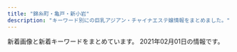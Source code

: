 ```yaml
---
title: "錦糸町・亀戸・新小岩"
description: "キーワード別にの巨乳アジアン・チャイナエステ嬢情報をまとめました。"
---
```


新着画像と新着キーワードをまとめています。
2021年02月01日の情報です。

<DmmAffiliateIns />
<KeywordTable
  shops={
    [
    {
        "keywords": {
            "86": 2,
            "C": 12,
            "89": 6,
            "H": 2,
            "84": 2,
            "85": 4,
            "D": 4,
            "98": 2
        },
        "url": "http://www.o-miyabi.com/",
        "img_links": [
            "http://www.o-miyabi.com/images/index_06.jpg",
            "http://www.o-miyabi.com/images/upload/thumb/51d074f8f9cdb905.jpg",
            "http://www.o-miyabi.com/images/rec.jpg",
            "http://www.o-miyabi.com/images/index_02.jpg",
            "http://www.o-miyabi.com/images/upload/thumb/6d7987cae648e809.jpg",
            "http://www.o-miyabi.com/s/images/t3.jpg",
            "http://www.o-miyabi.com/images/index_10.jpg",
            "http://www.o-miyabi.com/s/image/nav_cast.png",
            "http://www.o-miyabi.com/s/images/service_03.png",
            "http://www.o-miyabi.com/s/uploads/08.jpg",
            "http://www.o-miyabi.com/s/uploads/04.jpg",
            "http://www.o-miyabi.com/images/upload/thumb/1a8371be7358f1df.jpg",
            "http://www.o-miyabi.com/s/uploads/03.jpg",
            "http://www.o-miyabi.com/images/index_05.jpg",
            "http://www.o-miyabi.com/images/index_04.jpg",
            "http://www.o-miyabi.com/images/info.jpg",
            "http://www.o-miyabi.com/s/images/okubokomachi.jpg",
            "http://www.o-miyabi.com/s/images/slider/prev.png",
            "http://www.o-miyabi.com/images/upload/thumb/6fceb6aef71115ac.jpg",
            "http://www.o-miyabi.com/images/index_16.jpg",
            "http://www.o-miyabi.com/images/info_09.jpg",
            "http://www.o-miyabi.com/s/images/iphone.png",
            "http://www.o-miyabi.com/images/index_07.jpg",
            "http://www.o-miyabi.com/images/index_09.jpg",
            "http://www.o-miyabi.com/s/images/t2.jpg",
            "http://www.o-miyabi.com/s/images/slider/2.jpg",
            "http://www.o-miyabi.com/images/rec_09.jpg",
            "http://www.o-miyabi.com/s/images/t1.jpg",
            "http://www.o-miyabi.com/images/upload/thumb/0dc07af1006255fa.jpg",
            "http://www.o-miyabi.com/s/image/nav_sys.png",
            "http://www.o-miyabi.com/s/image/nav_hotel.png",
            "http://www.o-miyabi.com/s/uploads/01.jpg",
            "http://www.o-miyabi.com/images/info_02.jpg",
            "http://www.o-miyabi.com/s/image/nav_topics.png",
            "http://www.o-miyabi.com/s/image/nav_manga.png",
            "http://www.o-miyabi.com/s/images/slider/3.jpg",
            "http://www.o-miyabi.com/s/uploads/02.jpg",
            "http://www.o-miyabi.com/s/images/top_2.jpg",
            "http://www.o-miyabi.com/s/uploads/07.jpg",
            "http://www.o-miyabi.com/images/staff_09.jpg",
            "http://www.o-miyabi.com/images/index_03.jpg",
            "http://www.o-miyabi.com/images/index_13.jpg",
            "http://www.o-miyabi.com/images/index_19.jpg",
            "http://www.o-miyabi.com/images/upload/thumb/0981f77ac0a1e07f.jpg",
            "http://www.o-miyabi.com/s/images/service_07.png",
            "http://www.o-miyabi.com/images/upload/thumb/04d21d82d11bc049.jpg",
            "http://www.o-miyabi.com/images/index_01.jpg",
            "http://www.o-miyabi.com/images/upload/thumb/7713de024ddc43e7.jpg",
            "http://www.o-miyabi.com/images/index_18.jpg",
            "http://www.o-miyabi.com/images/upload/thumb/301c9a35b11a384f.jpg",
            "http://www.o-miyabi.com/s/uploads/06.jpg",
            "http://www.o-miyabi.com/images/movie_09.jpg",
            "http://www.o-miyabi.com/girl/01.jpg",
            "http://www.o-miyabi.com/images/index_14.jpg",
            "http://www.o-miyabi.com/s/images/slider/next.png",
            "http://www.o-miyabi.com/s/images/service_01.png",
            "http://www.o-miyabi.com/images/upload/thumb/e12bb065f2380463.jpg",
            "http://www.o-miyabi.com/s/images/tel.png",
            "http://www.o-miyabi.com/s/images/slider/1.jpg",
            "http://www.o-miyabi.com/s/image/nav_top.png",
            "http://www.o-miyabi.com/images/upload/thumb/72ffa1fb925d394b.jpg",
            "http://www.o-miyabi.com/images/upload/thumb/928147996b3538a2.jpg",
            "http://www.o-miyabi.com/images/upload/thumb/57af63e7ff71466b.jpg",
            "http://www.o-miyabi.com/s/images/pc.png",
            "http://www.o-miyabi.com/images/upload/thumb/db15ea2226867103.jpg"
        ],
        "name": "\u96c5\u82b3",
        "station": "JR\u65b0\u5c0f\u5ca9\u99c5\u5357\u53e3"
    },
    {
        "url": "http://aria.tokyo-relaxtime.asia/",
        "img_links": [
            "http://aria.tokyo-relaxtime.asia/img/slick/st-3.jpg",
            "http://aria.tokyo-relaxtime.asia/img/cast/miki-04.jpg",
            "http://aria.tokyo-relaxtime.asia/img/cast/apple-03.jpg",
            "http://aria.tokyo-relaxtime.asia/img/cast/yuri-01.jpg",
            "http://aria.tokyo-relaxtime.asia/img/cast/risa-02.jpg",
            "http://aria.tokyo-relaxtime.asia/img/cast/yumi-02.jpg",
            "http://aria.tokyo-relaxtime.asia/img/cast/miki-02.jpg",
            "http://aria.tokyo-relaxtime.asia/img/slick/st-4.jpg",
            "http://aria.tokyo-relaxtime.asia/img/interior/lobby-1.jpg",
            "http://aria.tokyo-relaxtime.asia/img/cast/yaya-04.jpg",
            "http://aria.tokyo-relaxtime.asia/img/cast/nana-03.jpg",
            "http://aria.tokyo-relaxtime.asia/img/cast/aya-02.jpg",
            "http://aria.tokyo-relaxtime.asia/img/cast/apple-02.jpg",
            "http://aria.tokyo-relaxtime.asia/img/cast/risa-01.jpg",
            "http://aria.tokyo-relaxtime.asia/img/cast/yumi-01.jpg",
            "http://aria.tokyo-relaxtime.asia/img/cast/yumi-03.jpg",
            "http://aria.tokyo-relaxtime.asia/img/cast/yuri-04.jpg",
            "http://aria.tokyo-relaxtime.asia/img/cast/coco-03.jpg",
            "http://aria.tokyo-relaxtime.asia/img/cast/rina-03.jpg",
            "http://aria.tokyo-relaxtime.asia/img/cast/apple-04.jpg",
            "http://aria.tokyo-relaxtime.asia/img/cast/yuri-03.jpg",
            "http://aria.tokyo-relaxtime.asia/img/cast/yaya-03.jpg",
            "http://aria.tokyo-relaxtime.asia/img/cast/coco-02.jpg",
            "http://aria.tokyo-relaxtime.asia/img/cast/coco-01.jpg",
            "http://aria.tokyo-relaxtime.asia/img/cast/aki-04.jpg",
            "http://aria.tokyo-relaxtime.asia/img/cast/rina-01.jpg",
            "http://aria.tokyo-relaxtime.asia/img/cast/apple-01.jpg",
            "http://aria.tokyo-relaxtime.asia/img/cast/risa-04.jpg",
            "http://aria.tokyo-relaxtime.asia/img/cast/risa-03.jpg",
            "http://aria.tokyo-relaxtime.asia/img/cast/yumi-04.jpg",
            "http://aria.tokyo-relaxtime.asia/img/cast/coco-04.jpg",
            "http://aria.tokyo-relaxtime.asia/img/cast/rina-04.jpg",
            "http://aria.tokyo-relaxtime.asia/img/cast/rina-02.jpg",
            "http://aria.tokyo-relaxtime.asia/img/slick/st-5.jpg",
            "http://aria.tokyo-relaxtime.asia/img/slick/st-1.jpg",
            "http://aria.tokyo-relaxtime.asia/img/cast/nana-04.jpg",
            "http://aria.tokyo-relaxtime.asia/img/cast/aya-01.jpg",
            "http://aria.tokyo-relaxtime.asia/img/cast/nana-01.jpg",
            "http://aria.tokyo-relaxtime.asia/img/cast/yaya-02.jpg",
            "http://aria.tokyo-relaxtime.asia/img/interior/corridor-1.jpg",
            "http://aria.tokyo-relaxtime.asia/img/cast/aki-02.jpg",
            "http://aria.tokyo-relaxtime.asia/img/cast/yaya-01.jpg",
            "http://aria.tokyo-relaxtime.asia/img/cast/aya-03.jpg",
            "http://aria.tokyo-relaxtime.asia/img/cast/nana-02.jpg",
            "http://aria.tokyo-relaxtime.asia/img/cast/aki-01.jpg",
            "http://aria.tokyo-relaxtime.asia/img/cast/miki-01.jpg",
            "http://aria.tokyo-relaxtime.asia/img/cast/aki-03.jpg",
            "http://aria.tokyo-relaxtime.asia/img/cast/aya-04.jpg",
            "http://aria.tokyo-relaxtime.asia/img/cast/miki-03.jpg",
            "http://aria.tokyo-relaxtime.asia/img/slick/st-2.jpg"
        ],
        "name": "Aria\uff5e\u30a2\u30ea\u30a2\uff5e",
        "keywords": {},
        "station": "JR\u5c0f\u5ca9\u99c5\u5317\u53e3"
    },
    {
        "url": "http://el-grande.asia/",
        "station": "JR\u65b0\u5c0f\u5ca9\u99c5\u5357\u53e3",
        "img_links": [
            "http://el-grande.asia/img/cast/elisa-01.jpg",
            "http://el-grande.asia/img/cast/baby-04.jpg",
            "http://el-grande.asia/img/cast/haru-01.jpg",
            "http://el-grande.asia/img/btn_cast.png",
            "http://el-grande.asia/img/interior/lobby-1.jpg",
            "http://el-grande.asia/img/cast/misa-04.jpg",
            "http://el-grande.asia/img/interior/corridor-1.jpg",
            "http://el-grande.asia/img/cast/ringo-01.jpg",
            "http://el-grande.asia/img/cast/sara-08.jpg",
            "http://el-grande.asia/img/cast/hana-01.jpg",
            "http://el-grande.asia/img/cast/baby-02.jpg",
            "http://el-grande.asia/img/cast/baby-03.jpg",
            "http://el-grande.asia/img/cast/elisa-03.jpg",
            "http://el-grande.asia/img/cast/mai-01.jpg",
            "http://el-grande.asia/img/cast/sara-06.jpg",
            "http://el-grande.asia/img/cast/haru-02.jpg",
            "http://el-grande.asia/img/cast/baby-01.jpg",
            "http://el-grande.asia/img/cast/lucy-02.jpg",
            "http://el-grande.asia/img/btn_twitter.png",
            "http://el-grande.asia/img/cast/lucy-01.jpg",
            "http://el-grande.asia/img/cast/mei-02.jpg",
            "http://el-grande.asia/img/cast/hana-03.jpg",
            "http://el-grande.asia/img/cast/misa-01.jpg",
            "http://el-grande.asia/img/cast/haru-04.jpg",
            "http://el-grande.asia/img/cast/mai-04.jpg",
            "http://el-grande.asia/img/cast/hana-04.jpg",
            "http://el-grande.asia/img/cast/mei-01.jpg",
            "http://el-grande.asia/img/cast/elisa-02.jpg",
            "http://el-grande.asia/img/cast/rey-04.jpg",
            "http://el-grande.asia/img/cast/mei-03.jpg",
            "http://el-grande.asia/img/interior/shower-4.jpg",
            "http://el-grande.asia/img/cast/lucy-04.jpg",
            "http://el-grande.asia/img/cast/ringo-02.jpg",
            "http://el-grande.asia/img/btn_top.png",
            "http://el-grande.asia/img/cast/lucy-03.jpg",
            "http://el-grande.asia/img/cast/aki-01.jpg",
            "http://el-grande.asia/img/cast/aki-02.jpg",
            "http://el-grande.asia/img/cast/rey-02.jpg",
            "http://el-grande.asia/img/cast/aki-03.jpg",
            "http://el-grande.asia/img/cast/mei-04.jpg",
            "http://el-grande.asia/img/cast/rey-01.jpg",
            "http://el-grande.asia/img/cast/hana-02.jpg",
            "http://el-grande.asia/img/cast/haru-03.jpg",
            "http://el-grande.asia/img/cast/sara-05.jpg",
            "http://el-grande.asia/img/cast/ringo-03.jpg",
            "http://el-grande.asia/img/btn_interior.png",
            "http://el-grande.asia/img/cast/ringo-04.jpg",
            "http://el-grande.asia/img/cast/aki-04.jpg",
            "http://el-grande.asia/img/cast/mai-03.jpg",
            "http://el-grande.asia/img/dagger.png"
        ],
        "keywords": {},
        "name": "\u30a8\u30eb\u30b0\u30e9\u30f3\u30c7-elgrande-"
    },
    {
        "img_links": [
            "http://sentsubaki.asia/img/cast/aya-01.jpg",
            "http://sentsubaki.asia/img/btn_cast.png",
            "http://sentsubaki.asia/img/cast/miki-04.jpg",
            "http://sentsubaki.asia/img/cast/miki-03.jpg",
            "http://sentsubaki.asia/img/cast/you-04.jpg",
            "http://sentsubaki.asia/img/coupon_special.png",
            "http://sentsubaki.asia/img/head_time.png",
            "http://sentsubaki.asia/img/cast/yuyu-02.jpg",
            "http://sentsubaki.asia/img/btn_top.png",
            "http://sentsubaki.asia/img/cast/aya-03.jpg",
            "http://sentsubaki.asia/img/interior/lobby-1.jpg",
            "http://sentsubaki.asia/img/btn_twitter.png",
            "http://sentsubaki.asia/img/interior/lobby-2.jpg",
            "http://sentsubaki.asia/img/cast/aya-04.jpg",
            "http://sentsubaki.asia/img/cast/yuyu-04.jpg",
            "http://sentsubaki.asia/img/cast/miki-01.jpg",
            "http://sentsubaki.asia/img/cast/yumi-03.jpg",
            "http://sentsubaki.asia/img/cast/you-02.jpg",
            "http://sentsubaki.asia/img/cast/you-03.jpg",
            "http://sentsubaki.asia/img/cast/nina-03.jpg",
            "http://sentsubaki.asia/img/cast/yumi-02.jpg",
            "http://sentsubaki.asia/img/btn_interior.png",
            "http://sentsubaki.asia/img/cast/you-01.jpg",
            "http://sentsubaki.asia/img/cast/yumi-04.jpg",
            "http://sentsubaki.asia/img/head_tel.png",
            "http://sentsubaki.asia/img/cast/miki-02.jpg",
            "http://sentsubaki.asia/img/cast/nina-04.jpg",
            "http://sentsubaki.asia/img/cast/yuyu-01.jpg"
        ],
        "keywords": {},
        "name": "\u5343\u693f",
        "station": "JR\u4e80\u6238\u99c5\u6771\u53e3",
        "url": "http://sentsubaki.asia/"
    },
    {
        "keywords": {
            "C": 15
        },
        "img_links": [
            "http://kameido.info/images/mobile.png",
            "http://kameido.info/images/new1.jpg",
            "http://kameido.info/images/2.jpg",
            "http://kameido.info/images/r2.jpg",
            "http://kameido.info/images/5.jpg",
            "http://kameido.info/images/6.jpg",
            "http://kameido.info/images/g0.jpg",
            "http://kameido.info/images/r3.jpg",
            "http://kameido.info/images/4.jpg",
            "http://kameido.info/images/r1.jpg",
            "http://kameido.info/images/r4.jpg",
            "http://kameido.info/images/top.jpg",
            "http://kameido.info/images/1.jpg",
            "http://kameido.info/images/3.jpg"
        ],
        "name": "\u604b\u4eba",
        "url": "http://kameido.info/",
        "station": "JR\u4e80\u6238\u99c5\u5317\u53e3"
    },
    {
        "name": "\u7f8e\u697d",
        "station": "JR\u65b0\u5c0f\u5ca9\u99c5\u5357\u53e3",
        "img_links": [
            "http://y-rlx.net/girl/03a.jpg",
            "http://y-rlx.net/images/index_10.jpg",
            "http://y-rlx.net/girl/06.jpg",
            "http://y-rlx.net/girl/010a.jpg",
            "http://y-rlx.net/images/acc_tit03.jpg",
            "http://y-rlx.net/images/index_21.jpg",
            "http://y-rlx.net/images/index_12.jpg",
            "http://y-rlx.net/images/rex_16.jpg",
            "http://y-rlx.net/images/acc_tit.jpg",
            "http://y-rlx.net/images/rec.jpg",
            "http://y-rlx.net/images/rec_16.jpg",
            "http://y-rlx.net/images/index_08.jpg",
            "http://y-rlx.net/girl/08.jpg",
            "http://y-rlx.net/images/staff_16.jpg",
            "http://y-rlx.net/girl/00.jpg",
            "http://y-rlx.net/images/acc_16.jpg",
            "http://y-rlx.net/images/acc_tit01.jpg",
            "http://y-rlx.net/images/01.png",
            "http://y-rlx.net/girl/05.jpg",
            "http://y-rlx.net/girl/01.jpg",
            "http://y-rlx.net/images/03.png",
            "http://y-rlx.net/images/index_16.png",
            "http://y-rlx.net/images/index_04.png",
            "http://y-rlx.net/images/02.png",
            "http://y-rlx.net/images/info.png",
            "http://y-rlx.net/images/index_19.png",
            "http://y-rlx.net/images/index_14.png",
            "http://y-rlx.net/images/index_13.jpg",
            "http://y-rlx.net/images/index_23.jpg",
            "http://y-rlx.net/girl/02.jpg",
            "http://y-rlx.net/girl/07.jpg",
            "http://y-rlx.net/images/index_02.png",
            "http://y-rlx.net/girl/09a.jpg",
            "http://y-rlx.net/images/sys_16.jpg",
            "http://y-rlx.net/girl/09.jpg",
            "http://y-rlx.net/girl/07a.jpg",
            "http://y-rlx.net/girl/05a.jpg",
            "http://y-rlx.net/girl/010.jpg",
            "http://y-rlx.net/images/sys.jpg",
            "http://y-rlx.net/girl/03.jpg",
            "http://y-rlx.net/images/line.jpg",
            "http://y-rlx.net/images/index_09.jpg",
            "http://y-rlx.net/images/index_11.jpg",
            "http://y-rlx.net/girl/p01.jpg",
            "http://y-rlx.net/images/index_07.png",
            "http://y-rlx.net/images/index_06.png"
        ],
        "url": "http://y-rlx.net/",
        "keywords": {
            "90": 1,
            "86": 2,
            "95": 2,
            "85": 1,
            "87": 1,
            "92": 1,
            "89": 1
        }
    },
    {
        "keywords": {
            "C": 18,
            "86": 12,
            "85": 12,
            "83": 6,
            "D": 24
        },
        "url": "http://yukinosakura.tyo.cm/",
        "name": "\u685c\u82b1",
        "img_links": [
            "http://yukinosakura.tyo.cm/images/s_shedule.jpg",
            "http://yukinosakura.tyo.cm/images/room3.jpg",
            "http://yukinosakura.tyo.cm/images/s_staff.jpg",
            "http://yukinosakura.a2.webnavi.work/upload/sites/72/2020/04/2020040708052241.jpg",
            "http://yukinosakura.a2.webnavi.work/upload/sites/72/2020/04/2020040708052456.jpg",
            "http://yukinosakura.tyo.cm/images/top.jpg",
            "http://yukinosakura.tyo.cm/images/s_news.jpg",
            "http://yukinosakura.tyo.cm/images/room2.jpg",
            "http://yukinosakura.a2.webnavi.work/upload/sites/72/2020/04/2020040708052118.jpg",
            "http://yukinosakura.a2.webnavi.work/upload/sites/72/2020/04/2020040708052353.jpg",
            "http://yukinosakura.tyo.cm/images/room1.jpg",
            "http://yukinosakura.tyo.cm/images/room4.jpg",
            "http://yukinosakura.tyo.cm/images/mobile.jpg",
            "http://yukinosakura.a2.webnavi.work/upload/sites/72/2020/04/2020040708052434.jpg"
        ],
        "station": "JR\u4e80\u6238\u99c5\u5317\u53e3"
    },
    {
        "station": "JR\u9326\u7cf8\u753a\u99c5",
        "img_links": [
            "http://nanaesute.pw/images/top_bn2.jpg",
            "http://nanaesute.pw/images/flash.jpg",
            "http://nanaesute.pw/images/top.png",
            "http://nanaesute.pw/images/top_bn1.jpg",
            "http://nanaesute.pw/images/side3.png",
            "http://nanaesute.pw/images/g3.jpg",
            "http://nanaesute.pw/images/g1.jpg",
            "http://nanaesute.pw/images/flash1.jpg"
        ],
        "keywords": {
            "C": 7
        },
        "name": "\u306a\u306a",
        "url": "http://nanaesute.pw/"
    },
    {
        "url": "http://thaipataya.chm.jp/",
        "keywords": {
            "C": 12
        },
        "station": "JR\u5c0f\u5ca9\u99c5\u5357\u53e3",
        "name": "\u30d1\u30bf\u30e4",
        "img_links": [
            "https://chm.jp/domains1/thaipataya/myimg/imgcom36633_sp.jpg",
            "https://chm.jp/domains1/thaipataya/myimg/imgcom37737_sp.png",
            "https://chm.jp/domains1/thaipataya/myimg/imgcom37067_sp.png",
            "https://chm.jp/domains1/thaipataya/myimg/imgcom37177_sp.png",
            "https://chm.jp/domains1/thaipataya/myimg/imgcom37739_sp.png",
            "https://chm.jp/domains1/thaipataya/myimg/imgcom36619_sp.jpg",
            "https://chm.jp/domains1/thaipataya/myimg/imgcom37356_sp.jpg",
            "https://chm.jp/domains1/thaipataya/myimg/imgcom36578_sp.jpg",
            "https://chm.jp/domains1/thaipataya/myimg/imgcom36649_sp.png",
            "https://chm.jp/domains1/thaipataya/myimg/imgcom37654_sp.jpg",
            "https://chm.jp/domains1/thaipataya/myimg/imgcom37357_sp.jpg",
            "https://chm.jp/domains1/thaipataya/myimg/imgcom36577_sp.jpg",
            "https://chm.jp/domains1/thaipataya/myimg/imgcom37661_sp.png",
            "https://chm.jp/domains1/thaipataya/myimg/imgcom37727_sp.png",
            "https://chm.jp/domains1/thaipataya/myimg/imgcom36603_sp.png",
            "https://chm.jp/domains1/thaipataya/myimg/imgcom36565_sp.jpg",
            "https://chm.jp/domains1/thaipataya/myimg/slideimg36561_sp.jpg",
            "https://chm.jp/domains1/thaipataya/myimg/imgcom37733_sp.png",
            "https://chm.jp/domains1/thaipataya/myimg/imgcom37740_sp.png",
            "https://chm.jp/domains1/thaipataya/myimg/imgcom37174_sp.png",
            "https://chm.jp/sozai/0_4999/bn112_sp.png",
            "https://chm.jp/domains1/thaipataya/myimg/imgcom36634_sp.jpg",
            "https://chm.jp/domains1/thaipataya/myimg/imgcom37667_sp.png",
            "https://chm.jp/domains1/thaipataya/myimg/imgcom37666_sp.jpg",
            "https://chm.jp/domains1/thaipataya/myimg/imgcom36613_sp.jpg",
            "https://chm.jp/domains1/thaipataya/myimg/imgcom36606_sp.jpg",
            "https://chm.jp/domains1/thaipataya/myimg/imgcom37710_sp.jpg",
            "https://chm.jp/domains1/thaipataya/myimg/imgcom37358_sp.jpg",
            "https://chm.jp/domains1/thaipataya/myimg/imgcom37833_sp.jpg",
            "https://chm.jp/domains1/thaipataya/myimg/imgcom36615_sp.png",
            "https://chm.jp/domains1/thaipataya/myimg/imgcom37362_sp.png",
            "https://chm.jp/domains1/thaipataya/myimg/imgcom37653_sp.jpg",
            "https://chm.jp/domains1/thaipataya/myimg/imgcom37734_sp.png",
            "https://chm.jp/domains1/thaipataya/myimg/slideimg36560_sp.jpg",
            "https://chm.jp/domains1/thaipataya/myimg/imgcom37657_sp.jpg",
            "https://chm.jp/domains1/thaipataya/myimg/imgcom37668_sp.png",
            "https://chm.jp/domains1/thaipataya/myimg/imgcom37841_sp.jpg",
            "https://chm.jp/domains1/thaipataya/myimg/imgcom37663_sp.jpg",
            "https://chm.jp/domains1/thaipataya/myimg/imgcom37731_sp.png",
            "https://chm.jp/domains1/thaipataya/myimg/imgcom37729_sp.png",
            "https://chm.jp/domains1/thaipataya/myimg/imgcom37736_sp.png",
            "https://chm.jp/domains1/thaipataya/myimg/imgcom36648_sp.jpg",
            "https://chm.jp/domains1/thaipataya/myimg/imgcom36607_sp.jpg",
            "https://chm.jp/domains1/thaipataya/myimg/imgcom37658_sp.png",
            "https://chm.jp/domains1/thaipataya/myimg/imgcom37726_sp.png",
            "http://chm.jp/img/linebutton_82x20.png",
            "https://chm.jp/domains1/thaipataya/myimg/imgcom37839_sp.jpg",
            "https://chm.jp/domains1/thaipataya/myimg/imgcom37665_sp.jpg",
            "https://chm.jp/domains1/thaipataya/myimg/imgcom37789_sp.png",
            "https://chm.jp/domains1/thaipataya/myimg/imgcom37361_sp.png",
            "https://chm.jp/domains1/thaipataya/myimg/imgcom37738_sp.png",
            "https://chm.jp/domains1/thaipataya/myimg/imgcom37732_sp.png",
            "https://chm.jp/domains1/thaipataya/myimg/imgcom37355_sp.jpg",
            "https://chm.jp/domains1/thaipataya/myimg/imgcom36581_sp.jpg",
            "https://chm.jp/domains1/thaipataya/myimg/imgcom36635_sp.jpg",
            "https://chm.jp/domains1/thaipataya/myimg/imgcom36566_sp.png",
            "https://chm.jp/domains1/thaipataya/myimg/imgcom37725_sp.png",
            "https://chm.jp/domains1/thaipataya/myimg/imgcom36618_sp.png",
            "https://chm.jp/domains1/thaipataya/myimg/imgcom37669_sp.jpg",
            "https://chm.jp/domains1/thaipataya/myimg/imgcom37834_sp.jpg",
            "https://chm.jp/domains1/thaipataya/myimg/imgcom36614_sp.jpg",
            "https://chm.jp/domains1/thaipataya/myimg/imgcom37728_sp.png",
            "https://chm.jp/domains1/thaipataya/myimg/imgcom37659_sp.png",
            "https://chm.jp/domains1/thaipataya/myimg/imgcom37660_sp.png",
            "https://chm.jp/domains1/thaipataya/myimg/imgcom37730_sp.png",
            "https://chm.jp/domains1/thaipataya/myimg/imgcom37656_sp.jpg",
            "https://chm.jp/domains1/thaipataya/myimg/imgcom37172_sp.png",
            "https://chm.jp/domains1/thaipataya/myimg/imgcom37840_sp.jpg",
            "https://chm.jp/domains1/thaipataya/myimg/imgcom36582_sp.jpg",
            "https://chm.jp/domains1/thaipataya/myimg/imgcom36605_sp.jpg",
            "https://chm.jp/domains1/thaipataya/myimg/imgcom37655_sp.jpg",
            "https://chm.jp/domains1/thaipataya/myimg/imgcom36567_sp.jpg",
            "https://chm.jp/sozai/0_4999/bn122_sp.png",
            "https://chm.jp/domains1/thaipataya/myimg/imgcom37662_sp.png",
            "https://chm.jp/domains1/thaipataya/myimg/imgcom37664_sp.png",
            "https://chm.jp/domains1/thaipataya/myimg/imgcom36604_sp.jpg",
            "https://chm.jp/domains1/thaipataya/myimg/slideimg36562_sp.jpg"
        ]
    },
    {
        "station": "JR\u5c0f\u5ca9\u99c5\u5317\u53e3",
        "img_links": [
            "http://mariabella.ies.fun/images/s-staff.jpg",
            "http://mariabella.ies.fun/images/r03.jpg",
            "http://mariabella.ies.fun/images/r02.jpg",
            "http://mariabella.ies.fun/images/r05.jpg",
            "http://mariabella.ies.fun/photos/sites/45/2018/06/2018062706422857.jpg",
            "http://mariabella.ies.fun/images/r09.jpg",
            "http://mariabella.ies.fun/images/mobile1.jpg",
            "http://mariabella.ies.fun/images/r01.jpg",
            "http://mariabella.ies.fun/photos/sites/45/2020/01/2020012420100278.jpeg",
            "http://mariabella.ies.fun/images/ac1.jpg",
            "http://mariabella.ies.fun/images/pick.jpg",
            "http://mariabella.ies.fun/photos/sites/45/2019/09/2019092717170772.jpeg",
            "http://mariabella.ies.fun/images/r07.jpg",
            "http://mariabella.ies.fun/images/top.png",
            "http://mariabella.ies.fun/images/info.jpg",
            "http://mariabella.ies.fun/images/news.jpg",
            "http://mariabella.ies.fun/images/s-recriut.jpg",
            "http://mariabella.ies.fun/images/ac2.jpg",
            "http://mariabella.ies.fun/images/r06.jpg",
            "http://mariabella.ies.fun/images/ac3.jpg",
            "http://mariabella.ies.fun/photos/sites/45/2019/09/2019091016323921.jpeg",
            "http://mariabella.ies.fun/images/r04.jpg",
            "http://mariabella.ies.fun/images/mobile.jpg"
        ],
        "name": "\u30de\u30ea\u30a2\u30d9\u30fc\u30e9",
        "url": "http://mariabella.ies.fun/",
        "keywords": {
            "E": 3,
            "\u30bb\u30af\u30b7\u30fc": 3
        }
    },
    {
        "station": "JR\u4e80\u6238\u99c5\u6771\u53e3",
        "img_links": [
            "http://yousei.xyz/images/r4.jpg",
            "http://yousei.xyz/images/g1.jpg",
            "http://yousei.xyz/images/top.png",
            "http://yousei.xyz/images/g6.jpg",
            "http://yousei.xyz/images/g2.jpg",
            "http://yousei.xyz/images/g5.jpg",
            "http://yousei.xyz/images/r1.jpg",
            "http://yousei.xyz/images/r3.jpg",
            "http://yousei.xyz/images/recuit.jpg",
            "http://yousei.xyz/images/r2.jpg",
            "http://yousei.xyz/images/g3.jpg",
            "http://yousei.xyz/images/g4.jpg"
        ],
        "keywords": {},
        "url": "http://yousei.xyz/",
        "name": "Remoon"
    },
    {
        "url": "http://mirage.sweet-relaxation.com/",
        "station": "JR\u4e80\u6238\u99c5\u6771\u53e3",
        "img_links": [
            "http://mirage.sweet-relaxation.com/img/cast/yaya-02.jpg",
            "http://mirage.sweet-relaxation.com/img/cast/yaya-03.jpg",
            "http://mirage.sweet-relaxation.com/img/cast/nina-02.jpg",
            "http://mirage.sweet-relaxation.com/img/cast/ran-03.jpg",
            "http://mirage.sweet-relaxation.com/img/cast/nina-03.jpg",
            "http://mirage.sweet-relaxation.com/img/cast/key-01.jpg",
            "http://mirage.sweet-relaxation.com/img/cast/yumi-03.jpg",
            "http://mirage.sweet-relaxation.com/img/cast/miya-02.jpg",
            "http://mirage.sweet-relaxation.com/img/cast/yumi-02.jpg",
            "http://mirage.sweet-relaxation.com/img/cast/miya-01.jpg",
            "http://mirage.sweet-relaxation.com/img/cast/yumi-01.jpg",
            "http://mirage.sweet-relaxation.com/img/cast/olive-01.jpg",
            "http://mirage.sweet-relaxation.com/img/cast/nanar-02.jpg",
            "http://mirage.sweet-relaxation.com/img/cast/olive-02.jpg",
            "http://mirage.sweet-relaxation.com/img/cast/ran-01.jpg",
            "http://mirage.sweet-relaxation.com/img/cast/yaya-01.jpg",
            "http://mirage.sweet-relaxation.com/img/cast/miya-03.jpg",
            "http://mirage.sweet-relaxation.com/img/cast/key-02.jpg",
            "http://mirage.sweet-relaxation.com/img/cast/ran-02.jpg",
            "http://mirage.sweet-relaxation.com/img/cast/nanar-03.jpg",
            "http://mirage.sweet-relaxation.com/img/cast/nanar-01.jpg",
            "http://mirage.sweet-relaxation.com/img/cast/olive-03.jpg",
            "http://mirage.sweet-relaxation.com/img/cast/nina-01.jpg",
            "http://mirage.sweet-relaxation.com/img/cast/eri-02.jpg",
            "http://mirage.sweet-relaxation.com/img/cast/key-03.jpg",
            "http://mirage.sweet-relaxation.com/img/cast/eri-03.jpg",
            "http://mirage.sweet-relaxation.com/img/interior/corridor-1.jpg",
            "http://mirage.sweet-relaxation.com/img/cast/eri-01.jpg"
        ],
        "keywords": {},
        "name": "Mirage\uff5e\u30df\u30e9\u30fc\u30b8\u30e5\uff5e"
    },
    {
        "name": "\u604b",
        "url": "http://es-koibito.work/",
        "img_links": [
            "http://es-koibito.work/_src/37889091/wechatimg2727.jpg",
            "http://es-koibito.work/_src/37017017/wechatimg2746.jpg",
            "http://es-koibito.work/_src/37018722/img20191113104249545960.jpg",
            "http://es-koibito.work/_src/18546595/shift.jpg",
            "http://es-koibito.work/_src/47079082/wechatimg62.jpg",
            "http://es-koibito.work/_src/18546542/sign.png",
            "http://es-koibito.work/_src/18546593/shift.jpg",
            "http://es-koibito.work/_src/47079081/7261563932146_.pic_hd.jpg",
            "http://es-koibito.work/_src/18546607/wechatimg2727.jpg",
            "http://mosaic.heteml.jp/es-koibito.work/1.jpg",
            "http://es-koibito.work/_src/47079080/7281563932147_.pic_hd.jpg",
            "http://es-koibito.work/_src/18546853/mobile.png",
            "http://es-koibito.work/_src/47079079/7271563932147_.pic_hd.jpg",
            "http://mosaic.heteml.jp/es-koibito.work/5.jpg",
            "http://es-koibito.work/_src/37016944/wechatimg2726.jpg",
            "http://mosaic.heteml.jp/es-koibito.work/4.jpg",
            "http://es-koibito.work/_src/47079078/7251563932146_.pic_hd.jpg",
            "http://es-koibito.work/_src/18546543/sign.png",
            "http://es-koibito.work/_src/18546596/shift.jpg",
            "http://es-koibito.work/_src/18546585/sign.png",
            "http://mosaic.heteml.jp/es-koibito.work/2.jpg",
            "http://es-koibito.work/_src/18546577/sign.png",
            "http://mosaic.heteml.jp/es-koibito.work/3.jpg",
            "http://es-koibito.work/_src/18546847/img20180614190233601852.jpg",
            "http://es-koibito.work/_src/37889089/wechatimg2746.jpg",
            "http://es-koibito.work/_src/18546597/sign.png",
            "http://es-koibito.work/_src/18546594/shift.jpg",
            "http://es-koibito.work/_src/18546575/wechatimg2726.jpg",
            "http://es-koibito.work/_src/18546604/staff12.jpg",
            "http://es-koibito.work/_src/18546559/sign.png",
            "http://es-koibito.work/_src/18546610/wechatimg5037.jpg",
            "http://es-koibito.work/_src/18546567/sign.png",
            "http://es-koibito.work/_src/18546552/staff12.jpg"
        ],
        "keywords": {
            "89": 1,
            "86": 1,
            "C": 7,
            "85": 3
        },
        "station": "JR\u9326\u7cf8\u753a\u99c5\u5357\u53e3"
    },
    {
        "station": "JR\u9326\u7cf8\u753a\u99c5\u5317\u53e3",
        "name": "\u7652\u3057\u306e\u6cc9",
        "keywords": {
            "\u30bb\u30af\u30b7\u30fc": 2
        },
        "img_links": [
            "https://iyashinoizumi.com/wp-content/uploads/2019/06/50CD669B-0FFA-4734-B898-EB3D53E95C21.jpeg",
            "https://iyashinoizumi.com/wp-content/uploads/9B89E764-B754-425D-A9AC-BB5566FA6AC4-270x300.jpeg",
            "https://iyashinoizumi.com/wp-content/uploads/0731EF09-7405-4B36-8468-B17A307EB894-e1579436226478.jpeg",
            "https://iyashinoizumi.com/wp-content/uploads/2019/06/001.jpg",
            "https://iyashinoizumi.com/wp-content/uploads/2019/06/2DD3549C-F937-441D-B0E3-E26520ACFABD-e1559410733851.jpeg",
            "https://iyashinoizumi.com/wp-content/uploads/9B89E764-B754-425D-A9AC-BB5566FA6AC4.jpeg",
            "https://iyashinoizumi.com/wp-content/uploads/2019/06/5293C707-270F-4802-8168-1493DA07DDAE.jpeg",
            "https://iyashinoizumi.com/wp-content/uploads/2019/06/opening-e1560089346906-1024x314.png",
            "https://iyashinoizumi.com/wp-content/uploads/7208DC4D-6E47-49CE-B1C0-3607E54E114B-210x300.jpeg",
            "https://iyashinoizumi.com/wp-content/uploads/0731EF09-7405-4B36-8468-B17A307EB894-197x300.jpeg",
            "https://iyashinoizumi.com/wp-content/uploads/rin.jpg",
            "https://iyashinoizumi.com/wp-content/uploads/5AA02D30-2C43-42C1-BE02-48E5A5C27E91-226x300.jpeg",
            "https://iyashinoizumi.com/wp-content/uploads/5AA02D30-2C43-42C1-BE02-48E5A5C27E91.jpeg",
            "https://iyashinoizumi.com/wp-content/uploads/2019/06/43D6BE9C-43F6-45C2-95E5-E775CE725D67.jpeg",
            "https://iyashinoizumi.com/wp-content/uploads/0731EF09-7405-4B36-8468-B17A307EB894.jpeg",
            "https://iyashinoizumi.com/wp-content/uploads/7208DC4D-6E47-49CE-B1C0-3607E54E114B.jpeg",
            "https://iyashinoizumi.com/wp-content/uploads/2019/06/momoko1.jpg"
        ],
        "url": "https://iyashinoizumi.com/"
    },
    {
        "station": "JR\u5c0f\u5ca9\u99c5\u5317\u53e3",
        "keywords": {
            "D": 16,
            "86": 13,
            "88": 1,
            "89": 2
        },
        "url": "http://www.sh-yuki.work/",
        "name": "\u3086\u304d",
        "img_links": [
            "http://www.sh-yuki.work/uploads/190105/1-1Z105143940E6.jpg",
            "http://www.sh-yuki.work/images/1.jpg",
            "http://www.sh-yuki.work/uploads/190105/1-1Z1051440193X.jpg",
            "http://www.sh-yuki.work/uploads/201215/1-201215145153M4.jpg",
            "http://www.sh-yuki.work/uploads/191202/1-191202154021200.jpg",
            "http://www.sh-yuki.work/uploads/191021/1-19102116361I39.jpg",
            "http://www.sh-yuki.work/uploads/191006/1-191006105IM24.jpg",
            "http://www.sh-yuki.work/images/room2.jpg",
            "http://www.sh-yuki.work/uploads/191221/1-191221111A3123.jpg",
            "http://www.sh-yuki.work/uploads/200618/1-20061Q633094V.jpg",
            "http://www.sh-yuki.work/uploads/191227/1-19122F94110460.jpg",
            "http://www.sh-yuki.work/uploads/200618/1-20061Q6342Y06.jpg",
            "http://www.sh-yuki.work/images/lanmu2.jpg",
            "http://www.sh-yuki.work/uploads/191028/1-19102Q03S5a4.jpg",
            "http://www.sh-yuki.work/images/lanmu4.jpg",
            "http://www.sh-yuki.work/images/s_staff.jpg",
            "http://www.sh-yuki.work/images/top.png",
            "http://www.sh-yuki.work/images/end.png",
            "http://www.sh-yuki.work/images/mobile.jpg",
            "http://www.sh-yuki.work/uploads/200218/1-20021Q3591A57.jpg",
            "http://www.sh-yuki.work/images/room3.jpg",
            "http://www.sh-yuki.work/uploads/200127/1-20012G02404310.jpg",
            "http://www.sh-yuki.work/uploads/200713/1-200G3110344421.jpg",
            "http://www.sh-yuki.work/uploads/200620/1-20062015425B54.jpg",
            "http://www.sh-yuki.work/uploads/201215/1-201215145200113.jpg",
            "http://www.sh-yuki.work/uploads/191227/1-19122F93911958.jpg",
            "http://www.sh-yuki.work/images/lanmu3.jpg",
            "http://www.sh-yuki.work/uploads/190105/1-1Z105143R9539.jpg",
            "http://www.sh-yuki.work/uploads/190105/1-1Z105143921224.jpg",
            "http://www.sh-yuki.work/images/room4.jpg",
            "http://www.sh-yuki.work/uploads/200620/1-200620154311K4.jpg",
            "http://www.sh-yuki.work/uploads/200218/1-20021Q359301Q.jpg",
            "http://www.sh-yuki.work/images/lanmu5.jpg",
            "http://www.sh-yuki.work/uploads/200713/1-200G3125135C2.jpg",
            "http://www.sh-yuki.work/uploads/200110/1-20011013245Y49.jpg",
            "http://www.sh-yuki.work/uploads/191006/1-191006105P61Z.jpg",
            "http://www.sh-yuki.work/images/room1.jpg",
            "http://www.sh-yuki.work/images/s_news.jpg",
            "http://www.sh-yuki.work/images/nbj2.jpg",
            "http://www.sh-yuki.work/uploads/201214/1-201214162100347.jpg",
            "http://www.sh-yuki.work/uploads/191104/1-1911041I124915.jpg",
            "http://www.sh-yuki.work/uploads/190110/1-1Z110093529363.png",
            "http://www.sh-yuki.work/uploads/201214/1-20121416231WV.jpg"
        ]
    },
    {
        "station": "JR\u5c0f\u5ca9\u99c5\u5317\u53e3",
        "url": "http://biwert.xyz/",
        "img_links": [
            "http://biwert.xyz/uploads/201003/1-2010031G35C32.jpg",
            "http://biwert.xyz/uploads/201006/1-2010061A941445.jpg",
            "http://biwert.xyz/uploads/201003/1-2010031G3421X.jpg",
            "http://biwert.xyz/uploads/201003/1-2010031G415110.jpg",
            "http://biwert.xyz/uploads/180620/1-1P62010154K00.png",
            "http://biwert.xyz/templets/default/picture/interior_t.jpg",
            "http://biwert.xyz/images/1-1P621101232H4.png",
            "http://biwert.xyz/uploads/201007/1-20100G4464b26.jpg",
            "http://biwert.xyz/uploads/allimg/180620/1-1P620101640O8.png",
            "http://biwert.xyz/uploads/180620/1-1P620101629244.png",
            "http://biwert.xyz/uploads/201003/1-2010031G432629.jpg",
            "http://biwert.xyz/uploads/allimg/180620/1-1P6201013133b.jpg",
            "http://biwert.xyz/templets/default/picture/staff_t.jpg",
            "http://biwert.xyz/uploads/201109/1-201109141105216.jpg",
            "http://biwert.xyz/uploads/180620/1-1P62010193X63.jpg",
            "http://biwert.xyz/templets/default/picture/head.jpg",
            "http://biwert.xyz/uploads/201006/1-2010061F032C0.jpg",
            "http://biwert.xyz/templets/default/picture/rec1.png",
            "http://biwert.xyz/templets/default/picture/news.jpg"
        ],
        "keywords": {
            "G": 9,
            "E": 18
        },
        "name": "\u4e00\u6642"
    },
    {
        "keywords": {
            "\u5de8\u4e73": 11,
            "83": 11,
            "94": 11,
            "E": 11,
            "C": 41,
            "90": 22,
            "82": 11,
            "\u4e73": 11
        },
        "img_links": [
            "http://hani-est.xyz/images/zi-newface.png",
            "http://hani-est.xyz/images/g2.jpg",
            "http://hani-est.xyz/images/banna.jpg",
            "http://hani-est.xyz/images/g6.jpg",
            "http://hani-est.xyz/images/g4.jpg",
            "http://hani-est.xyz/images/top.jpg",
            "http://hani-est.xyz/images/zi-service.png",
            "http://hani-est.xyz/images/zi-staff.png",
            "http://hani-est.xyz/images/zi-ao.png",
            "http://hani-est.xyz/images/a1.jpg",
            "http://hani-est.xyz/images/banna2.jpg",
            "http://hani-est.xyz/images/g5.jpg",
            "http://hani-est.xyz/images/new1.jpg",
            "http://hani-est.xyz/images/zi-pri.png",
            "http://hani-est.xyz/images/banna1.jpg",
            "http://hani-est.xyz/images/g1.jpg"
        ],
        "url": "http://hani-est.xyz/",
        "name": "\u871c\u82b1",
        "station": "\u897f\u5927\u5cf6\u99c5A1\u51fa\u53e3"
    },
    {
        "img_links": [
            "http://www.es-raku.link/images/int2.png",
            "http://www.es-raku.link/images/8.jpg",
            "http://www.es-raku.link/images/menu/interior.png",
            "http://www.es-raku.link/images/6.jpg",
            "http://www.es-raku.link/images/7.jpg",
            "http://www.es-raku.link/staff/ayaka.jpg",
            "http://www.es-raku.link/img/ayaka1.jpg",
            "http://www.es-raku.link/images/line.png",
            "http://www.es-raku.link/images/9.jpg",
            "http://www.es-raku.link/staff/riri.jpg",
            "http://www.es-raku.link/images/3.jpg",
            "http://www.es-raku.link/img/lucky1.jpg",
            "http://www.es-raku.link/img/ruru1.jpg",
            "http://www.es-raku.link/staff/yuki.jpg",
            "http://www.es-raku.link/images/mobile.jpg",
            "http://www.es-raku.link/images/rtel.jpg",
            "http://www.es-raku.link/images/interior_t.png",
            "http://www.es-raku.link/images/menu/top.png",
            "http://www.es-raku.link/images/int1.png",
            "http://www.es-raku.link/images/tel.jpg",
            "http://www.es-raku.link/staff/mai.jpg",
            "http://www.es-raku.link/staff/kaori.jpg",
            "http://www.es-raku.link/images/2.jpg",
            "http://www.es-raku.link/images/head.png",
            "http://www.es-raku.link/images/news.jpg",
            "http://www.es-raku.link/img/riri1.jpg",
            "http://www.es-raku.link/img/kaori1.jpg",
            "http://www.es-raku.link/staff/ruru.jpg",
            "http://www.es-raku.link/images/r2.jpg",
            "http://www.es-raku.link/images/menu/staff.png",
            "http://www.es-raku.link/images/r1.jpg",
            "http://www.es-raku.link/images/sys1.jpg",
            "http://www.es-raku.link/staff/lucky.jpg",
            "http://www.es-raku.link/img/yuki1.jpg",
            "http://www.es-raku.link/images/list.jpg",
            "http://www.es-raku.link/images/1.jpg",
            "http://www.es-raku.link/images/staff_t.png",
            "http://www.es-raku.link/img/mai1.jpg"
        ],
        "name": "Lucky\uff5e\u30e9\u30c3\u30ad\u30fc\uff5e",
        "url": "http://www.es-raku.link/",
        "station": "JR\u9326\u7cf8\u753a\u99c5\u5357\u53e3",
        "keywords": {}
    },
    {
        "keywords": {},
        "img_links": [
            "https://piano.sweet-relaxation.com/img/cast/miya-03.jpg",
            "https://piano.sweet-relaxation.com/img/cast/miky-03.jpg",
            "https://piano.sweet-relaxation.com/img/cast/lili-04.jpg",
            "https://piano.sweet-relaxation.com/img/cast/coco-04.jpg",
            "https://piano.sweet-relaxation.com/img/cast/miya-02.jpg",
            "https://piano.sweet-relaxation.com/img/cast/ai-03.jpg",
            "https://piano.sweet-relaxation.com/img/cast/lili-03.jpg",
            "https://piano.sweet-relaxation.com/img/cast/luna-04.jpg",
            "https://piano.sweet-relaxation.com/img/interior/int-04.jpg",
            "https://piano.sweet-relaxation.com/img/slick/sl-5.jpg",
            "https://piano.sweet-relaxation.com/img/cast/ai-01.jpg",
            "https://piano.sweet-relaxation.com/img/cast/aye-04.jpg",
            "https://piano.sweet-relaxation.com/img/cast/luna-01.jpg",
            "https://piano.sweet-relaxation.com/img/interior/int-01.jpg",
            "https://piano.sweet-relaxation.com/img/cast/aki-02.jpg",
            "https://piano.sweet-relaxation.com/img/slick/sl-7.jpg",
            "https://piano.sweet-relaxation.com/img/cast/miky-01.jpg",
            "https://piano.sweet-relaxation.com/img/cast/lili-01.jpg",
            "https://piano.sweet-relaxation.com/img/cast/aki-04.jpg",
            "https://piano.sweet-relaxation.com/img/cast/coco-01.jpg",
            "https://piano.sweet-relaxation.com/img/cast/aini-04.jpg",
            "https://piano.sweet-relaxation.com/img/cast/miky-04.jpg",
            "https://piano.sweet-relaxation.com/img/cast/ai-02.jpg",
            "https://piano.sweet-relaxation.com/img/slick/sl-2.jpg",
            "https://piano.sweet-relaxation.com/img/cast/coco-03.jpg",
            "https://piano.sweet-relaxation.com/img/cast/aye-02.jpg",
            "https://piano.sweet-relaxation.com/img/cast/aini-03.jpg",
            "https://piano.sweet-relaxation.com/img/cast/ai-04.jpg",
            "https://piano.sweet-relaxation.com/img/cast/aki-03.jpg",
            "https://piano.sweet-relaxation.com/img/slick/sl-1.jpg",
            "https://piano.sweet-relaxation.com/img/cast/nana-01.jpg",
            "https://piano.sweet-relaxation.com/img/cast/ebi-01.jpg",
            "https://piano.sweet-relaxation.com/img/slick/sl-6.jpg",
            "https://piano.sweet-relaxation.com/img/cast/luna-03.jpg",
            "https://piano.sweet-relaxation.com/img/slick/sl-3.jpg",
            "https://piano.sweet-relaxation.com/img/cast/nico-02.jpg",
            "https://piano.sweet-relaxation.com/img/cast/aini-02.jpg",
            "https://piano.sweet-relaxation.com/img/cast/miya-04.jpg",
            "https://piano.sweet-relaxation.com/img/cast/ebi-04.jpg",
            "https://piano.sweet-relaxation.com/img/cast/aini-01.jpg",
            "https://piano.sweet-relaxation.com/img/cast/miky-02.jpg",
            "https://piano.sweet-relaxation.com/img/cast/coco-02.jpg",
            "https://piano.sweet-relaxation.com/img/cast/aye-01.jpg",
            "https://piano.sweet-relaxation.com/img/cast/nico-04.jpg",
            "https://piano.sweet-relaxation.com/img/cast/nana-03.jpg",
            "https://piano.sweet-relaxation.com/img/cast/nico-01.jpg",
            "https://piano.sweet-relaxation.com/img/cast/aki-01.jpg",
            "https://piano.sweet-relaxation.com/img/interior/int-02.jpg",
            "https://piano.sweet-relaxation.com/img/cast/nana-04.jpg",
            "https://piano.sweet-relaxation.com/img/cast/aye-03.jpg",
            "https://piano.sweet-relaxation.com/img/cast/nana-02.jpg",
            "https://piano.sweet-relaxation.com/img/cast/ebi-03.jpg",
            "https://piano.sweet-relaxation.com/img/cast/miya-01.jpg",
            "https://piano.sweet-relaxation.com/img/slick/sl-4.jpg",
            "https://piano.sweet-relaxation.com/img/cast/luna-02.jpg",
            "https://piano.sweet-relaxation.com/img/interior/int-03.jpg",
            "https://piano.sweet-relaxation.com/img/cast/nico-03.jpg",
            "https://piano.sweet-relaxation.com/img/cast/lili-02.jpg",
            "https://piano.sweet-relaxation.com/img/cast/ebi-02.jpg"
        ],
        "station": "JR\u65b0\u5c0f\u5ca9\u99c5\u5357\u53e3",
        "name": "Piano",
        "url": "https://piano.sweet-relaxation.com/"
    },
    {
        "station": "JR\u65b0\u5c0f\u5ca9\u99c5\u5317\u53e3",
        "keywords": {
            "85": 4,
            "D": 10,
            "87": 6,
            "84": 2,
            "83": 2,
            "86": 6,
            "89": 8,
            "E": 8,
            "88": 6,
            "C": 4,
            "90": 2
        },
        "img_links": [
            "http://momiji.me-es.com/images/index_03.jpg",
            "http://momiji.me-es.com/images/index_07.jpg",
            "http://momiji.me-es.com/girl/02.jpg",
            "http://momiji.me-es.com/girl/015a.jpg",
            "http://momiji.me-es.com/girl/012.jpg",
            "http://momiji.me-es.com/girl/05a.jpg",
            "http://momiji.me-es.com/images/staff.png",
            "http://momiji.me-es.com/girl/08.jpg",
            "http://momiji.me-es.com/girl/010.jpg",
            "http://momiji.me-es.com/girl/08a.jpg",
            "http://momiji.me-es.com/girl/016a.jpg",
            "http://momiji.me-es.com/girl/07.jpg",
            "http://momiji.me-es.com/girl/011.jpg",
            "http://momiji.me-es.com/girl/06a.jpg",
            "http://momiji.me-es.com/girl/06.jpg",
            "http://momiji.me-es.com/girl/01.jpg",
            "http://momiji.me-es.com/girl/07a.jpg",
            "http://momiji.me-es.com/girl/05.jpg",
            "http://momiji.me-es.com/images/assecc.jpg",
            "http://momiji.me-es.com/images/info.png",
            "http://momiji.me-es.com/girl/03.jpg",
            "http://momiji.me-es.com/images/index_05.jpg",
            "http://momiji.me-es.com/girl/013.jpg",
            "http://momiji.me-es.com/girl/04.jpg",
            "http://momiji.me-es.com/images/index_01.jpg",
            "http://momiji.me-es.com/images/index_08.jpg",
            "http://momiji.me-es.com/girl/018.jpg",
            "http://momiji.me-es.com/images/02.jpg",
            "http://momiji.me-es.com/images/01.jpg",
            "http://momiji.me-es.com/girl/014a.jpg",
            "http://momiji.me-es.com/images/index_06.jpg",
            "http://momiji.me-es.com/girl/014.jpg",
            "http://momiji.me-es.com/girl/00.jpg",
            "http://momiji.me-es.com/images/index_04.jpg",
            "http://momiji.me-es.com/girl/015.jpg",
            "http://momiji.me-es.com/images/index_12.jpg",
            "http://momiji.me-es.com/girl/017.jpg",
            "http://momiji.me-es.com/girl/09.jpg",
            "http://momiji.me-es.com/girl/010a.jpg",
            "http://momiji.me-es.com/images/info.jpg",
            "http://momiji.me-es.com/girl/011a.jpg",
            "http://momiji.me-es.com/girl/016.jpg",
            "http://momiji.me-es.com/images/index_09.jpg",
            "http://momiji.me-es.com/images/index_13.jpg",
            "http://momiji.me-es.com/images/index_14.jpg"
        ],
        "url": "http://momiji.me-es.com/",
        "name": "\u3082\u307f\u3058"
    },
    {
        "name": "\u97d3\u56fd\u30a2\u30ab\u30b9\u30ea",
        "url": "http://k-akasuri.xyz/",
        "img_links": [
            "http://k-akasuri.xyz/girl/04.jpg",
            "http://k-akasuri.xyz/girl/03.jpg",
            "http://k-akasuri.xyz/images/staff_10.jpg",
            "http://k-akasuri.xyz/girl/01.jpg",
            "http://k-akasuri.xyz/girl/02.jpg",
            "http://k-akasuri.xyz/images/line.jpg",
            "http://k-akasuri.xyz/images/index_05.jpg",
            "http://k-akasuri.xyz/images/rec.jpg",
            "http://k-akasuri.xyz/images/index_01.jpg",
            "http://k-akasuri.xyz/images/index_04.jpg",
            "http://k-akasuri.xyz/images/index_08.jpg",
            "http://k-akasuri.xyz/images/index_02.jpg",
            "http://k-akasuri.xyz/images/rec_10.jpg",
            "http://k-akasuri.xyz/images/index_06.jpg",
            "http://k-akasuri.xyz/images/sys_10.jpg",
            "http://k-akasuri.xyz/girl/00.jpg",
            "http://k-akasuri.xyz/images/sys.jpg",
            "http://k-akasuri.xyz/images/nei_13.jpg",
            "http://k-akasuri.xyz/images/index_03.jpg",
            "http://k-akasuri.xyz/images/index_09.jpg",
            "http://k-akasuri.xyz/images/index_13.jpg",
            "http://k-akasuri.xyz/images/acc_11.jpg",
            "http://k-akasuri.xyz/images/acc_10.jpg",
            "http://k-akasuri.xyz/images/index_07.jpg",
            "http://k-akasuri.xyz/images/info_10.jpg"
        ],
        "station": "JR\u4e80\u6238\u99c5\u5317\u53e3",
        "keywords": {
            "C": 1,
            "88": 2,
            "87": 1,
            "D": 3,
            "89": 1
        }
    },
    {
        "name": "\u30b9\u30de\u30a4\u30eb",
        "url": "http://kinshicho-es.xyz/",
        "station": "JR\u9326\u7cf8\u753a\u99c5\u5317\u53e3",
        "keywords": {
            "C": 7
        },
        "img_links": [
            "http://kinshicho-es.xyz/images/r4.jpg",
            "http://kinshicho-es.xyz/images/g0.jpg",
            "http://kinshicho-es.xyz/images/r2.jpg",
            "http://kinshicho-es.xyz/images/b1.jpg",
            "http://kinshicho-es.xyz/images/g2.jpg",
            "http://kinshicho-es.xyz/images/left1_2_02.jpg",
            "http://kinshicho-es.xyz/images/top.jpg",
            "http://kinshicho-es.xyz/images/news-tit1.jpg",
            "http://kinshicho-es.xyz/images/top1.jpg",
            "http://kinshicho-es.xyz/images/g5.jpg",
            "http://kinshicho-es.xyz/images/g3.jpg",
            "http://kinshicho-es.xyz/images/g51.jpg",
            "http://kinshicho-es.xyz/images/r1.jpg",
            "http://kinshicho-es.xyz/images/b2.jpg",
            "http://kinshicho-es.xyz/images/g41.jpg",
            "http://kinshicho-es.xyz/images/r3.jpg"
        ]
    },
    {
        "station": "JR\u9326\u7cf8\u753a\u99c5\u5317\u53e3",
        "keywords": {},
        "url": "http://k-yorocobi.com/",
        "img_links": [
            "http://k-yorocobi.com/staff/s-rina.jpg",
            "http://k-yorocobi.com/images/footer.png",
            "http://k-yorocobi.com/pic/pic4.jpg",
            "http://k-yorocobi.com/staff/s-tika.jpg",
            "http://k-yorocobi.com/images/c-staff.png",
            "http://k-yorocobi.com/images/c-top.png",
            "http://k-yorocobi.com/images/b-mobile.png",
            "http://k-yorocobi.com/images/b-tel.png",
            "http://k-yorocobi.com/staff/s-yuyu.jpg",
            "http://k-yorocobi.com/images/bar-pickup.png",
            "http://k-yorocobi.com/staff/s-emi.jpg",
            "http://k-yorocobi.com/pic/pic2.jpg",
            "http://k-yorocobi.com/images/bar-cam.png",
            "http://k-yorocobi.com/pic/pic1.jpg",
            "http://k-yorocobi.com/images/b-movie.png",
            "http://k-yorocobi.com/images/bill.jpg",
            "http://k-yorocobi.com/images/bar-news.png",
            "http://k-yorocobi.com/images/b-awaawa.png",
            "http://k-yorocobi.com/pic/pic3.jpg",
            "http://k-yorocobi.com/images/c-interior.png",
            "http://k-yorocobi.com/images/bar-staff.png",
            "http://k-yorocobi.com/images/bar-interior.png"
        ],
        "name": "\u3088\u308d\u3053\u3073"
    },
    {
        "keywords": {
            "92": 15,
            "D": 135,
            "87": 30,
            "86": 30,
            "89": 15,
            "E": 15,
            "83": 15,
            "85": 105,
            "88": 15,
            "C": 75
        },
        "name": "KIRARA",
        "station": "JR\u9326\u7cf8\u753a\u99c5\u5317\u53e3",
        "img_links": [
            "https://kinshicho-mensesthe.net/button/blog.png",
            "https://kinshicho-mensesthe.net/room/4-s.jpg",
            "https://kinshicho-mensesthe.net/room/5-s.jpg",
            "https://kinshicho-mensesthe.net/staff2/yuki-s1.jpg",
            "https://kinshicho-mensesthe.net/button/staff.png",
            "https://kinshicho-mensesthe.net/room/esthe3.jpg",
            "https://kinshicho-mensesthe.net/room/2-l.jpg",
            "https://kinshicho-mensesthe.net/staff2/haruka-s1.jpg",
            "https://kinshicho-mensesthe.net/staff2/yuka-s1.jpg",
            "https://kinshicho-mensesthe.net/room/esthe2.jpg",
            "https://kinshicho-mensesthe.net/staff2/haruka-l1.jpg",
            "https://kinshicho-mensesthe.net/staff2/yuki-l1.jpg",
            "https://kinshicho-mensesthe.net/mens-esthe-massage/2020/02/06/satomi-s1.jpg",
            "https://kinshicho-mensesthe.net/room/1-s.jpg",
            "https://kinshicho-mensesthe.net/staff2/yumi-s1.jpg",
            "https://kinshicho-mensesthe.net/room/esthe1.jpg",
            "https://kinshicho-mensesthe.net/images/qrcode.png",
            "https://kinshicho-mensesthe.net/staff2/sera-l1.jpg",
            "https://kinshicho-mensesthe.net/staff2/rui-s1.jpg",
            "https://kinshicho-mensesthe.net/staff2/sakura-l2.jpg",
            "https://kinshicho-mensesthe.net/staff2/sora-l1.jpg",
            "https://kinshicho-mensesthe.net/staff2/sakura-s2.jpg",
            "https://kinshicho-mensesthe.net/staff2/kiki-l1.jpg",
            "https://kinshicho-mensesthe.net/staff2/mai-s1.jpg",
            "https://kinshicho-mensesthe.net/images/main-sp.jpg",
            "https://kinshicho-mensesthe.net/staff2/kokomi-s1.jpg",
            "https://kinshicho-mensesthe.net/images/footer-r.png",
            "https://kinshicho-mensesthe.net/staff2/satomi-s1.jpg",
            "https://kinshicho-mensesthe.net/images/clear.png",
            "https://kinshicho-mensesthe.net/images/camp.png",
            "https://kinshicho-mensesthe.net/staff2/mai-l1.jpg",
            "https://kinshicho-mensesthe.net/staff2/sora-s1.jpg",
            "https://kinshicho-mensesthe.net/staff2/saki-s1.jpg",
            "https://kinshicho-mensesthe.net/staff2/satomi-l1.jpg",
            "https://kinshicho-mensesthe.net/room/4-l.jpg",
            "https://kinshicho-mensesthe.net/staff2/kiki-s1.jpg",
            "https://kinshicho-mensesthe.net/staff2/kokomi-l1.jpg",
            "https://kinshicho-mensesthe.net/room/1-l.jpg",
            "https://kinshicho-mensesthe.net/images/footer-l.png",
            "https://kinshicho-mensesthe.net/room/3-l.jpg",
            "https://kinshicho-mensesthe.net/staff2/rika-s1.jpg",
            "https://kinshicho-mensesthe.net/room/6-l.jpg",
            "https://kinshicho-mensesthe.net/mens-esthe-massage/2020/02/06/sora-s1.jpg",
            "https://kinshicho-mensesthe.net/staff2/rika-l1.jpg",
            "https://kinshicho-mensesthe.net/images/flower.png",
            "https://kinshicho-mensesthe.net/room/3-s.jpg",
            "https://kinshicho-mensesthe.net/staff2/yumi-l1.jpg",
            "https://kinshicho-mensesthe.net/staff2/rui-l1.jpg",
            "https://kinshicho-mensesthe.net/room/5-l.jpg",
            "https://kinshicho-mensesthe.net/staff2/sera-s1.jpg",
            "https://kinshicho-mensesthe.net/staff2/moe-s1.jpg",
            "https://kinshicho-mensesthe.net/room/2-s.jpg",
            "https://kinshicho-mensesthe.net/mens-esthe-massage/2020/10/17/moe-s1.jpg",
            "https://kinshicho-mensesthe.net/button/home.png",
            "https://kinshicho-mensesthe.net/mens-esthe-massage/2020/01/22/yuki-s1.jpg",
            "https://kinshicho-mensesthe.net/images/main1.jpg",
            "https://kinshicho-mensesthe.net/images/header3.png",
            "https://kinshicho-mensesthe.net/staff2/saki-l1.jpg",
            "https://kinshicho-mensesthe.net/room/6-s.jpg"
        ],
        "url": "https://kinshicho-mensesthe.net/"
    },
    {
        "station": "JR\u4e80\u6238\u99c5\u6771\u53e3",
        "img_links": [
            "http://miyabi-aroma.xyz/images/index-rose_09.png",
            "http://miyabi-aroma.xyz/images/staff/3/rina.jpg",
            "http://miyabi-aroma.xyz/images/staff/3/yaya2.jpg",
            "http://miyabi-aroma.xyz/images/shishu/se2.jpg",
            "http://miyabi-aroma.xyz/images/1801706901.jpg",
            "http://miyabi-aroma.xyz/images/index-rose_02.png",
            "http://miyabi-aroma.xyz/images/staff/3/miya.jpg",
            "http://miyabi-aroma.xyz/images/staff/3/kiki.jpg",
            "http://miyabi-aroma.xyz/images/index-rose_07.png",
            "http://miyabi-aroma.xyz/images/3/1.jpg",
            "http://miyabi-aroma.xyz/images/staff/3/rina2.jpg",
            "http://miyabi-aroma.xyz/images/staff/3/yami.jpg",
            "http://miyabi-aroma.xyz/images/3/2.jpg",
            "http://miyabi-aroma.xyz/images/staff/3/yaya1.jpg",
            "http://miyabi-aroma.xyz/images/staff/3/kiki2.jpg",
            "http://miyabi-aroma.xyz/images/staff/3/ami.jpg",
            "http://miyabi-aroma.xyz/images/nav/nav-staff.jpg",
            "http://miyabi-aroma.xyz/images/nav/nav-job.jpg",
            "http://miyabi-aroma.xyz/images/shishu/se1.jpg",
            "http://miyabi-aroma.xyz/images/index-rose_04.png",
            "http://miyabi-aroma.xyz/images/index-rose_13.png",
            "http://miyabi-aroma.xyz/images/staff/3/ami2.jpg",
            "http://miyabi-aroma.xyz/images/nav/nav-sys.jpg",
            "http://miyabi-aroma.xyz/images/nav/nav-info.jpg",
            "http://miyabi-aroma.xyz/images/staff/3/miya2.jpg",
            "http://miyabi-aroma.xyz/images/11.png"
        ],
        "keywords": {
            "C": 7
        },
        "name": "\u685c",
        "url": "http://miyabi-aroma.xyz/"
    },
    {
        "station": "\u68ee\u4e0b\u99c5A4\u53e3",
        "url": "http://ipidiw.com/relaxnomori/",
        "keywords": {
            "90": 2,
            "93": 1,
            "86": 1
        },
        "name": "\u30ea\u30e9\u30c3\u30af\u30b9\u306e\u68ee",
        "img_links": [
            "http://ipidiw.com/relaxnomori/images/news.jpg",
            "http://ipidiw.com/relaxnomori/images/tt.jpg",
            "http://ipidiw.com/relaxnomori/images/interior.png",
            "http://ipidiw.com/relaxnomori/images/staff_t.jpg",
            "http://ipidiw.com/relaxnomori/user_data/00000020.jpg",
            "http://ipidiw.com/relaxnomori/images/rem.jpg",
            "http://ipidiw.com/relaxnomori/user_data/00000018.jpg",
            "http://ipidiw.com/relaxnomori/images/mobile.jpg",
            "http://ipidiw.com/relaxnomori/images/interior_t.jpg",
            "http://ipidiw.com/relaxnomori/user_data/00000019.jpg",
            "http://ipidiw.com/relaxnomori/user_data/00000017.jpg",
            "http://ipidiw.com/relaxnomori/images/tp.png"
        ]
    },
    {
        "station": "\u9752\u7825\u99c5",
        "keywords": {},
        "name": "\u7652\u3057\u306e\u68ee",
        "img_links": [
            "http://iyasimori.jpest.net/uploads//sites/37/2021/01/r5.jpg",
            "http://iyasimori.jpest.net/uploads//sites/37/2021/01/g2-2-150x150.jpg",
            "http://iyasimori.jpest.net/uploads//sites/37/2021/01/bj_03.jpg",
            "http://iyasimori.jpest.net/uploads//sites/37/2021/01/g3-2.jpg",
            "http://iyasimori.jpest.net/uploads//sites/37/2021/01/g4.jpg",
            "http://iyasimori.jpest.net/uploads//sites/37/2021/01/g5-150x150.jpg",
            "http://iyasimori.jpest.net/uploads//sites/37/2021/01/g4-150x150.jpg",
            "http://iyasimori.jpest.net/uploads//sites/37/2021/01/g5.jpg",
            "http://iyasimori.jpest.net/uploads//sites/37/2021/01/g1-3.jpg",
            "http://iyasimori.jpest.net/uploads//sites/37/2021/01/r3-1.jpg",
            "http://iyasimori.jpest.net/uploads//sites/37/2021/01/top.jpg",
            "http://iyasimori.jpest.net/uploads//sites/37/2021/01/g3-2-150x150.jpg",
            "http://iyasimori.jpest.net/uploads//sites/37/2021/01/mobile.png",
            "http://iyasimori.jpest.net/uploads//sites/37/2021/01/g1-3-150x150.jpg",
            "http://iyasimori.jpest.net/uploads//sites/37/2021/01/r4-1.jpg",
            "http://iyasimori.jpest.net/uploads//sites/37/2021/01/news01.png",
            "http://iyasimori.jpest.net/uploads//sites/37/2021/01/a2.jpg",
            "http://iyasimori.jpest.net/uploads//sites/37/2021/01/news03.png",
            "http://iyasimori.jpest.net/uploads//sites/37/2021/01/a.jpg",
            "http://iyasimori.jpest.net/uploads//sites/37/2021/01/r6.jpg",
            "http://iyasimori.jpest.net/uploads//sites/37/2021/01/g2-2.jpg",
            "http://iyasimori.jpest.net/uploads//sites/37/2021/01/tite-staff.jpg"
        ],
        "url": "http://iyasimori.jpest.net/"
    },
    {
        "name": "Angel\u2019s Smile",
        "url": "http://www.hu-wa.work/",
        "station": "JR\u5c0f\u5ca9\u99c5\u5357\u53e3",
        "img_links": [
            "http://www.hu-wa.work/images/news.png",
            "http://www.hu-wa.work/staff/yuna.jpg",
            "http://www.hu-wa.work/img/kaori1.jpg",
            "http://www.hu-wa.work/images/sys.png",
            "http://www.hu-wa.work/images/tel.jpg",
            "http://www.hu-wa.work/staff/miho.jpg",
            "http://www.hu-wa.work/images/5.png",
            "http://www.hu-wa.work/images/int1.png",
            "http://www.hu-wa.work/img/maya1.jpg",
            "http://www.hu-wa.work/images/head.jpg",
            "http://www.hu-wa.work/images/6.png",
            "http://www.hu-wa.work/images/1.png",
            "http://www.hu-wa.work/img/yuna1.jpg",
            "http://www.hu-wa.work/staff/kaori.jpg",
            "http://www.hu-wa.work/images/staff_t.jpg",
            "http://www.hu-wa.work/staff/maya.jpg",
            "http://www.hu-wa.work/images/interior_t.jpg",
            "http://www.hu-wa.work/images/4.png",
            "http://www.hu-wa.work/img/ayumi1.jpg",
            "http://www.hu-wa.work/images/int2.png",
            "http://www.hu-wa.work/images/ta.jpg",
            "http://www.hu-wa.work/staff/ayumi.jpg",
            "http://www.hu-wa.work/img/miho1.jpg",
            "http://www.hu-wa.work/staff/miki.jpg",
            "http://www.hu-wa.work/images/s1.png",
            "http://www.hu-wa.work/images/3.png",
            "http://www.hu-wa.work/images/2.png",
            "http://www.hu-wa.work/img/miki1.jpg"
        ],
        "keywords": {}
    },
    {
        "name": "\u5e78\u305b",
        "station": "\u4eac\u6210\u7acb\u77f3\u99c5\u5317\u53e3",
        "keywords": {},
        "url": "http://www.es-royal.click/",
        "img_links": [
            "http://www.es-royal.click/img/aya1.jpg",
            "http://www.es-royal.click/img/emi1.jpg",
            "http://www.es-royal.click/images/sys1.png",
            "http://www.es-royal.click/images/7.jpg",
            "http://www.es-royal.click/images/6.jpg",
            "http://www.es-royal.click/images/mobile.jpg",
            "http://www.es-royal.click/images/b2.jpg",
            "http://www.es-royal.click/images/b1.jpg",
            "http://www.es-royal.click/images/staff_t.jpg",
            "http://www.es-royal.click/images/8.jpg",
            "http://www.es-royal.click/img/momo1.jpg",
            "http://www.es-royal.click/images/b3.jpg",
            "http://www.es-royal.click/images/4.jpg",
            "http://www.es-royal.click/images/main_footer.jpg",
            "http://www.es-royal.click/images/9.jpg",
            "http://www.es-royal.click/images/int2.png",
            "http://www.es-royal.click/img/ego1.jpg",
            "http://www.es-royal.click/images/interior_t.jpg",
            "http://www.es-royal.click/img/mimi1.jpg",
            "http://www.es-royal.click/img/momo2.jpg",
            "http://www.es-royal.click/images/head.jpg",
            "http://www.es-royal.click/images/s1.png",
            "http://www.es-royal.click/img/miyuki1.jpg",
            "http://www.es-royal.click/images/5.jpg",
            "http://www.es-royal.click/images/1.jpg",
            "http://www.es-royal.click/images/int1.png",
            "http://www.es-royal.click/images/news.png",
            "http://www.es-royal.click/img/nana1.jpg",
            "http://www.es-royal.click/images/main_top.jpg",
            "http://www.es-royal.click/images/ta.jpg"
        ]
    },
    {
        "station": "JR\u9326\u7cf8\u753a\u99c5\u5357\u53e3",
        "img_links": [
            "http://www.awawa-es.info/p/bb.jpg",
            "http://www.awawa-es.info/photo/201307/13741973921454741938.jpg",
            "http://www.awawa-es.info/img/tmp.jpg",
            "http://www.awawa-es.info/p/4.jpg",
            "http://www.awawa-es.info/img/s2.jpg",
            "http://www.awawa-es.info/photo/201605/14635511391411412709.jpg",
            "http://www.awawa-es.info/img/images/sys_05.png",
            "http://www.awawa-es.info/img/i2.jpg",
            "http://www.awawa-es.info/photo/202009/15998944321424280736.jpeg",
            "http://www.awawa-es.info/img/h1.png",
            "http://www.awawa-es.info/photo/home/5241604645075.jpg",
            "http://www.awawa-es.info/photo/home/3281580956380.jpg",
            "http://www.awawa-es.info/img/acc.png",
            "http://www.awawa-es.info/p/aa.jpg",
            "http://www.awawa-es.info/p/2.jpg",
            "http://www.awawa-es.info/img/images/sys_01.png",
            "http://www.awawa-es.info/img/images/sys_06.png",
            "http://www.awawa-es.info/img/images/sys_04.png",
            "http://www.awawa-es.info/p/3.jpg",
            "http://www.awawa-es.info/img/hstaff.png",
            "http://www.awawa-es.info/photo/home/7151463551145.jpg",
            "http://www.awawa-es.info/img/return.png",
            "http://www.awawa-es.info/img/bottom.jpg",
            "http://www.awawa-es.info/photo/home/4241374197436.jpg",
            "http://www.awawa-es.info/img/images/sys_03.png",
            "http://www.awawa-es.info/photo/202002/1580956374749618033.jpg",
            "http://www.awawa-es.info/img/images/sys_02.png",
            "http://www.awawa-es.info/p/cc.jpg",
            "http://www.awawa-es.info/img/hjob.png",
            "http://www.awawa-es.info/photo/202009/15998945321509738889.jpeg",
            "http://www.awawa-es.info/img/h2.png",
            "http://www.awawa-es.info/img/sd.png",
            "http://www.awawa-es.info/p/1.jpg",
            "http://www.awawa-es.info/photo/home/4051599894438.jpg",
            "http://www.awawa-es.info/img/s1.jpg",
            "http://www.awawa-es.info/img/h3.png",
            "http://www.awawa-es.info/img/i1.jpg",
            "http://www.awawa-es.info/img/rm.jpg",
            "http://www.awawa-es.info/photo/202011/1604645058826879711.png",
            "http://www.awawa-es.info/img/hinfo.png",
            "http://www.awawa-es.info/img/hsys.png",
            "http://www.awawa-es.info/photo/201307/1374197215469380174.jpg",
            "http://www.awawa-es.info/photo/home/2391374197264.jpg"
        ],
        "keywords": {
            "85": 4,
            "87": 4,
            "89": 4,
            "D": 8,
            "C": 2
        },
        "url": "http://www.awawa-es.info/",
        "name": "\u3042\u308f\u308f"
    },
    {
        "name": "Cherry",
        "img_links": [
            "http://dccompanyqoo10.cafe24.com/tiffany/images/common/header.png",
            "http://dccompanyqoo10.cafe24.com/tiffany/images/top/store_bg.png",
            "http://dccompanyqoo10.cafe24.com/tiffany/images/store/store.png"
        ],
        "keywords": {},
        "url": "http://cherry-esthe.com/",
        "station": "JR\u9326\u7cf8\u753a\u99c5\u5357\u53e3"
    }
]
}
/>
<DmmAffiliateScript />
